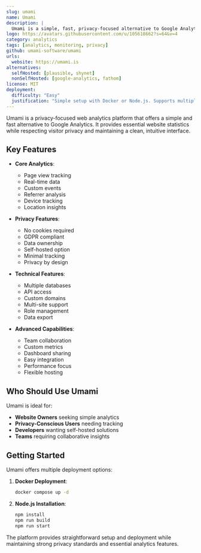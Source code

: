 ```yaml
---
slug: umami
name: Umami
description: |
  Umami is a simple, fast, privacy-focused alternative to Google Analytics. It provides website analytics with a clean interface and without compromising visitor privacy.
logo: https://avatars.githubusercontent.com/u/105618662?s=64&v=4
category: analytics
tags: [analytics, monitoring, privacy]
github: umami-software/umami
urls:
  website: https://umami.is
alternatives:
  selfHosted: [plausible, shynet]
  nonSelfHosted: [google-analytics, fathom]
license: MIT
deployment:
  difficulty: "Easy"
  justification: "Simple setup with Docker or Node.js. Supports multiple databases and provides clear documentation."
---
```


Umami is a privacy-focused web analytics platform that offers a simple and fast
alternative to Google Analytics. It provides essential website statistics while
respecting visitor privacy and maintaining a clean, intuitive interface.

## Key Features

- **Core Analytics**:

  - Page view tracking
  - Real-time data
  - Custom events
  - Referrer analysis
  - Device tracking
  - Location insights

- **Privacy Features**:

  - No cookies required
  - GDPR compliant
  - Data ownership
  - Self-hosted option
  - Minimal tracking
  - Privacy by design

- **Technical Features**:

  - Multiple databases
  - API access
  - Custom domains
  - Multi-site support
  - Role management
  - Data export

- **Advanced Capabilities**:
  - Team collaboration
  - Custom metrics
  - Dashboard sharing
  - Easy integration
  - Performance focus
  - Flexible hosting

## Who Should Use Umami

Umami is ideal for:

- **Website Owners** seeking simple analytics
- **Privacy-Conscious Users** needing tracking
- **Developers** wanting self-hosted solutions
- **Teams** requiring collaborative insights

## Getting Started

Umami offers multiple deployment options:

1. **Docker Deployment**:

   ```bash
   docker compose up -d
   ```

2. **Node.js Installation**:
   ```bash
   npm install
   npm run build
   npm run start
   ```

The platform provides straightforward setup and deployment while maintaining
strong privacy standards and essential analytics features.
